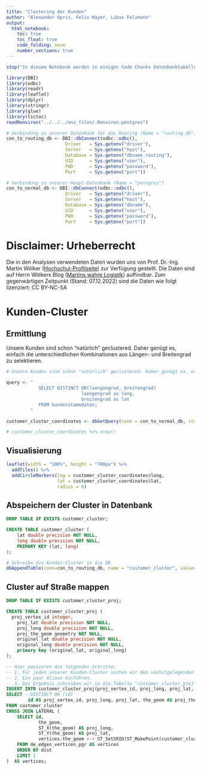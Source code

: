 ```yaml
---
title: "Clustering der Kunden"
author: "Alexander Opris, Felix Mayer, Lukas Felzmann"
output:
  html_notebook:
    toc: true
    toc_float: true
    code_folding: none
    number_sections: true
---
```


```r
stop("In diesem Notebook werden in einigen Code Chunks Datenbanktabellen neu befüllt. Diese Stop-Anweisung soll verhindern, dass die Chunks versehentlich bei einem 'Run All' ausgeführt und somit unbeabsichtigte Änderungen an der Datenbank vorgenommen werden.")
```


```r
library(DBI)
library(odbc)
library(readr)
library(leaflet)
library(dplyr)
library(stringr)
library(glue)
library(tictoc)
readRenviron("../../../env_files/.Renviron.postgres")
```

```r
# Verbindung zu unserer Datenbank für das Routing (Name = "routing_db")
con_to_routing_db <- DBI::dbConnect(odbc::odbc(),
                      Driver   = Sys.getenv("driver"),
                      Server   = Sys.getenv("host"),
                      Database = Sys.getenv("dbname_routing"),
                      UID      = Sys.getenv("user"),
                      PWD      = Sys.getenv("password"),
                      Port     = Sys.getenv("port"))

# Verbindung zu unserer Haupt-Datenbank (Name = "postgres")
con_to_normal_db <- DBI::dbConnect(odbc::odbc(),
                      Driver   = Sys.getenv("driver"),
                      Server   = Sys.getenv("host"),
                      Database = Sys.getenv("dbname"),
                      UID      = Sys.getenv("user"),
                      PWD      = Sys.getenv("password"),
                      Port     = Sys.getenv("port"))
```


# Disclaimer: Urheberrecht
Die in den Analysen verwendeten Daten wurden uns von Prof. Dr.-Ing. Martin Wölker ([Hochschul-Profilseite](https://www.hs-kl.de/hochschule/profil/personenverzeichnis/detailanzeige-personen/person/martin-woelker)) zur Verfügung gestellt. Die Daten sind auf Herrn Wölkers Blog ([Martins wahre Logistik](https://martins-wahre-logistik.blogspot.com/2022/10/logistics-case-studies-der-lieferschein.html)) auffindbar. Zum gegenwärtigen Zeitpunkt (Stand: 07.12.2022) sind die Daten wie folgt lizenziert: CC BY-NC-SA





# Kunden-Cluster
## Ermittlung
Unsere Kunden sind schon "natürlich" geclustered. Daher genügt es, einfach die unterschiedlichen Kombinationen aus Längen- und Breitengrad zu selektieren.
```r
# Unsere Kunden sind schon "natürlich" geclustered. Daher genügt es, einfach die unterschiedlichen Kombinationen aus Längen- und Breitengrad zu selektieren.

query <- "
            SELECT DISTINCT ON(laengengrad, breitengrad) 
          					laengengrad as long,
          					breitengrad as lat
            FROM kundenstammdaten;
         "

customer_cluster_coordinates <- dbGetQuery(conn = con_to_normal_db, statement = query)
```


```r
# customer_cluster_coordinates %>% nrow()
```

## Visualisierung
```r
leaflet(width = "100%", height = "700px") %>%
  addTiles() %>% 
  addCircleMarkers(lng = customer_cluster_coordinates$long,
                   lat = customer_cluster_coordinates$lat,
                   radius = 6)
```


## Abspeichern der Cluster in Datenbank
```sql
DROP TABLE IF EXISTS customer_cluster;

CREATE TABLE customer_cluster (
	lat double precision NOT NULL,
	long double precision NOT NULL,
	PRIMARY KEY (lat, long)
);
```

```r
# Schreibe die Kunden-Cluster in die DB
dbAppendTable(conn=con_to_routing_db, name = "customer_cluster", value=customer_cluster_coordinates)
```


## Cluster auf Straße mappen
```sql
DROP TABLE IF EXISTS customer_cluster_proj;

CREATE TABLE customer_cluster_proj (
  proj_vertex_id integer,
	proj_lat double precision NOT NULL,
	proj_long double precision NOT NULL,
	proj_the_geom geometry NOT NULL,
	original_lat double precision NOT NULL,
	original_long double precision NOT NULL,
	primary key (original_lat, original_long)
);
```

```sql
-- Hier passieren die folgenden Schritte:
-- 1. Für jeden unserer Kunden-Cluster suchen wir den nächstgelegenden Knoten aus unserer routing_db.
-- 2. Ein paar Aliase einführen.
-- 3. Das Ergebnis schreiben wir in die Tabelle "customer_cluster_proj"
INSERT INTO customer_cluster_proj(proj_vertex_id, proj_long, proj_lat, proj_the_geom, original_lat, original_long)
SELECT --DISTINCT ON (id)
        id AS proj_vertex_id, proj_long, proj_lat, the_geom AS proj_the_geom, lat AS original_lat, long AS original_long
FROM customer_cluster
CROSS JOIN LATERAL (
	SELECT id,
			the_geom,
			ST_X(the_geom) AS proj_long,
			ST_Y(the_geom) AS proj_lat,
			vertices.the_geom <-> ST_SetSRID(ST_MakePoint(customer_cluster.long, customer_cluster.lat), 4326) AS dist
	FROM de_edges_vertices_pgr AS vertices
	ORDER BY dist
	LIMIT 1
)  AS vertices;
```


